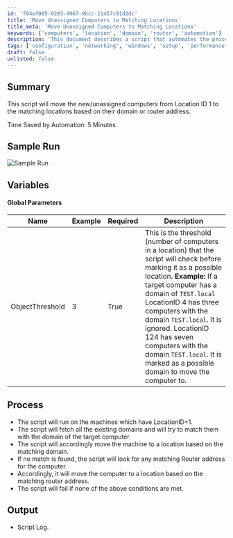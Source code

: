 ```yaml
---
id: 'f04ef005-9203-4967-9bcc-11457c91d2dc'
title: 'Move Unassigned Computers to Matching Locations'
title_meta: 'Move Unassigned Computers to Matching Locations'
keywords: ['computers', 'location', 'domain', 'router', 'automation']
description: 'This document describes a script that automates the process of moving new or unassigned computers from Location ID 1 to their appropriate locations based on matching domain or router addresses, saving time and improving efficiency.'
tags: ['configuration', 'networking', 'windows', 'setup', 'performance']
draft: false
unlisted: false
---
```

## Summary

This script will move the new/unassigned computers from Location ID 1 to the matching locations based on their domain or router address.

Time Saved by Automation: 5 Minutes

## Sample Run

![Sample Run](../../../static/img/Move-New-Agent-to-Matching-Location-(DomainRouter)/image_1.png)

## Variables

#### Global Parameters

| Name            | Example | Required | Description                                                                                                                                                                                                                     |
|-----------------|---------|----------|---------------------------------------------------------------------------------------------------------------------------------------------------------------------------------------------------------------------------------|
| ObjectThreshold  | 3       | True     | This is the threshold (number of computers in a location) that the script will check before marking it as a possible location.   **Example:**  If a target computer has a domain of `TEST.local`  LocationID 4 has three computers with the domain `TEST.local`. It is ignored.  LocationID 124 has seven computers with the domain `TEST.local`. It is marked as a possible domain to move the computer to. |

## Process

- The script will run on the machines which have LocationID=1.
- The script will fetch all the existing domains and will try to match them with the domain of the target computer.
- The script will accordingly move the machine to a location based on the matching domain.
- If no match is found, the script will look for any matching Router address for the computer.
- Accordingly, it will move the computer to a location based on the matching router address.
- The script will fail if none of the above conditions are met.

## Output

- Script Log.











